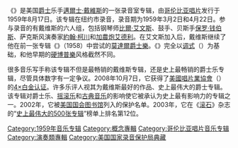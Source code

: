 {{unreferenced|time=2015-08-28T04:20:35+00:00}}
{{Infobox album
| Name = {{lang|en|Kind of Blue}}
| Type = studio
| Artist = [[邁爾士·戴維斯|邁爾士·戴維斯]]
| Cover = <!-- 檔案不存在 MilesDavisKindofBlue.jpg ，可從英文維基百科取得 -->
| Released = {{Start date|1959|08|17}}
| Recorded = 1959年3月2日和4月22日<br>纽约市{{le|CBS30街录音室|CBS 30th Street Studio}}
| Genre = [[莫達爾爵士樂|莫達爾爵士樂]]
| Length = {{Duration|m=45|s=44}}
| Label = [[哥伦比亚唱片|哥伦比亚唱片]]
| Producer = {{le|蒂奥·马塞洛|Teo Macero}}、{{le|厄文·汤申德|Irving Townsend}}
| Last album = {{lang|en|''Porgy and Bess''}}<br />（1959）
| This album = {{lang|en|'''''Kind of Blue'''''}}<br />（1959）
| Next album = {{lang|en|''Sketches of Spain''}}<br/ >（1960）
}}
《{{lang|en|'''Kind of Blue'''}}》是美国[[爵士|爵士]]乐手[[邁爾士·戴維斯|邁爾士·戴維斯]]的一张录音室专辑，由[[哥伦比亚唱片|哥伦比亚唱片]]发行于1959年8月17日。该专辑在纽约市{{le|CBS30街录音室|CBS 30th Street Studio}}录音，录音期为1959年3月2日和4月22日。参与录音的有戴维斯的六人组，包括钢琴师[[比爾·艾文斯|比爾·艾文斯]]、鼓手{{le|吉米·柯布|Jimmy Cobb}}、贝斯手[[保罗·钱伯斯|保罗·钱伯斯]]、萨克斯风演奏家[[約翰·柯川|約翰·柯川]]和[[加農炮艾德利|加農炮艾德利]]。在艾文斯加入后，戴维斯继续了他在前一张专辑《{{lang|en|{{le|Milestones (迈尔斯·戴维斯专辑)|Milestones (Miles Davis album)|Milestones}}}}》（1958）中尝试的[[莫達爾爵士樂|莫達爾爵士樂]]。《{{lang|en|Kind of Blue}}》完全以[[调式|调式]]（{{lang|en|modality}}）为基础，和他早期的[[硬博普樂|硬博普樂]]风格截然不同。

很多音乐写手称该专辑不但是最畅销的戴维斯专辑，还是史上最畅销的爵士乐专辑，尽管具体数字有一定争议。2008年10月7日，它获得了[[美國唱片業協會|美國唱片業協會]]（{{lang|en|RIAA}}）的[[RIAA认证|4×白金认证]]。许多乐评人视其为戴维斯最好的作品、史上最伟大的爵士专辑。该专辑对爵士乐、[[摇滚乐|摇滚乐]]和[[古典音乐|古典音乐]]的影响使它被承认为史上最有影响力的专辑之一。2002年，它被[[美国国会图书馆|美国国会图书馆]]列入{{link-en|国家录音登记部|National Recording Registry}}的保护名单。2003年，它在《[[滚石_(杂志)|滚石]]》杂志的“[[史上最伟大的500张专辑|史上最伟大的500张专辑]]”榜单上排名第12位。

[[Category:1959年音乐专辑|Category:1959年音乐专辑]]
[[Category:概念專輯|Category:概念專輯]]
[[Category:哥伦比亚唱片音乐专辑|Category:哥伦比亚唱片音乐专辑]]
[[Category:演奏類專輯|Category:演奏類專輯]]
[[Category:美国国家录音保护局典藏|Category:美国国家录音保护局典藏]]